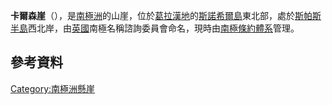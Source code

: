 {{coord|64|20|S|56|58|W|source:GNIS|display=title}}

'''卡爾森崖'''（{{lang-en|Karlsen Cliffs}}），是[[南極洲|南極洲]]的山崖，位於[[葛拉漢地|葛拉漢地]]的[[斯諾希爾島|斯諾希爾島]]東北部，處於[[斯帕斯半島|斯帕斯半島]]西北岸，由[[英國|英國]]南極名稱諮詢委員會命名，現時由[[南極條約體系|南極條約體系]]管理。

==參考資料==
{{cite gnis | type = antarid | id = 17334| name = Karlsen Cliffs| accessdate = 2013-04-14}}

[[Category:南極洲懸崖|Category:南極洲懸崖]]


{{Antarctica-geo-stub}}